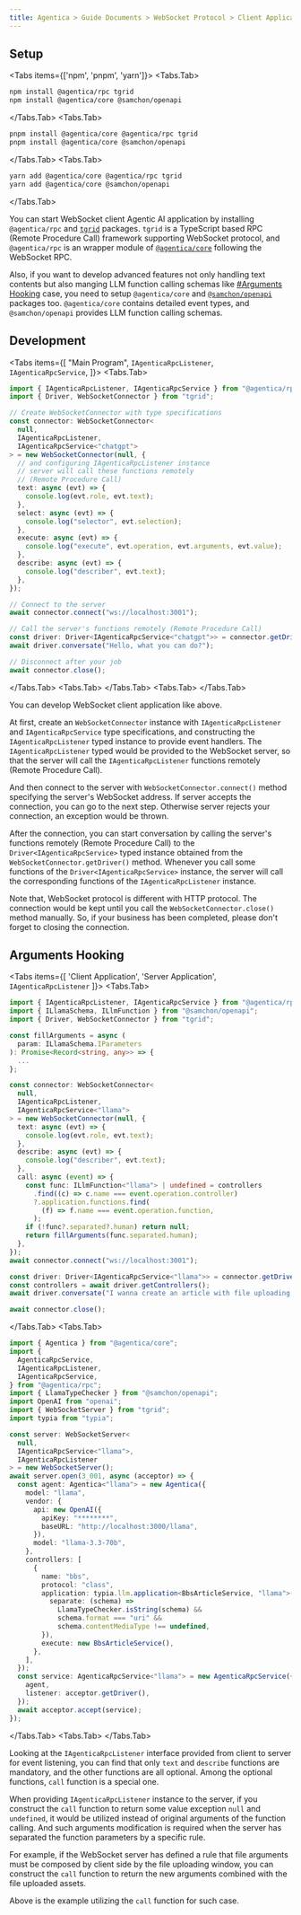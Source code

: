 ```yaml
---
title: Agentica > Guide Documents > WebSocket Protocol > Client Application
---
```



## Setup
<Tabs items={['npm', 'pnpm', 'yarn']}>
  <Tabs.Tab>
```bash filename="Terminal" copy
npm install @agentica/rpc tgrid
npm install @agentica/core @samchon/openapi
```
  </Tabs.Tab>
  <Tabs.Tab>
```bash filename="Terminal" copy
pnpm install @agentica/core @agentica/rpc tgrid
pnpm install @agentica/core @samchon/openapi
```
  </Tabs.Tab>
  <Tabs.Tab>
```bash filename="Terminal" copy
yarn add @agentica/core @agentica/rpc tgrid
yarn add @agentica/core @samchon/openapi
```
  </Tabs.Tab>
</Tabs>

You can start WebSocket client Agentic AI application by installing `@agentica/rpc` and [`tgrid`](https://tgrid.com) packages. `tgrid` is a TypeScript based RPC (Remote Procedure Call) framework supporting WebSocket protocol, and `@agentica/rpc` is an wrapper module of [`@agentica/core`](/docs/core) following the WebSocket RPC.

Also, if you want to develop advanced features not only handling text contents but also manging LLM function calling schemas like [#Arguments Hooking](#arguments-hooking) case, you need to setup `@agentica/core` and [`@samchon/openapi`](https://samchon.github.io/openapi) packages too. `@agentica/core` contains detailed event types, and `@samchon/openapi` provides LLM function calling schemas.




## Development
<Tabs items={[
  "Main Program", 
  <code>IAgenticaRpcListener</code>,
  <code>IAgenticaRpcService</code>,
]}>
  <Tabs.Tab>
```typescript filename="client/src/main.ts" showLineNumbers copy
import { IAgenticaRpcListener, IAgenticaRpcService } from "@agentica/rpc";
import { Driver, WebSocketConnector } from "tgrid";

// Create WebSocketConnector with type specifications
const connector: WebSocketConnector<
  null,
  IAgenticaRpcListener,
  IAgenticaRpcService<"chatgpt">
> = new WebSocketConnector(null, {
  // and configuring IAgenticaRpcListener instance
  // server will call these functions remotely 
  // (Remote Procedure Call)
  text: async (evt) => {
    console.log(evt.role, evt.text);
  },
  select: async (evt) => {
    console.log("selector", evt.selection);
  },
  execute: async (evt) => {
    console.log("execute", evt.operation, evt.arguments, evt.value);
  },
  describe: async (evt) => {
    console.log("describer", evt.text);
  },
});

// Connect to the server
await connector.connect("ws://localhost:3001");

// Call the server's functions remotely (Remote Procedure Call)
const driver: Driver<IAgenticaRpcService<"chatgpt">> = connector.getDriver();
await driver.conversate("Hello, what you can do?");

// Disconnect after your job
await connector.close();
```
  </Tabs.Tab>
  <Tabs.Tab>
    <RemoteSource
      url="https://raw.githubusercontent.com/wrtnlabs/agentica/refs/heads/main/packages/rpc/src/IAgenticaRpcService.ts"
      filename="@agentica/rpc/IAgenticaRpcService"
      showLineNumbers />
  </Tabs.Tab>
  <Tabs.Tab>
    <RemoteSource
      url="https://raw.githubusercontent.com/wrtnlabs/agentica/refs/heads/main/packages/rpc/src/IAgenticaRpcListener.ts"
      filename="@agentica/rpc/IAgenticaRpcListener"
      showLineNumbers />
  </Tabs.Tab>
</Tabs>

You can develop WebSocket client application like above.

At first, create an `WebSocketConnector` instance with `IAgenticaRpcListener` and `IAgenticaRpcService` type specifications, and constructing the `IAgenticaRpcListener` typed instance to provide event handlers. The `IAgenticaRpcListener` typed would be provided to the WebSocket server, so that the server will call the `IAgenticaRpcListener` functions remotely (Remote Procedure Call).

And then connect to the server with `WebSocketConnector.connect()` method specifying the server's WebSocket address. If server accepts the connection, you can go to the next step. Otherwise server rejects your connection, an exception would be thrown.

After the connection, you can start conversation by calling the server's functions remotely (Remote Procedure Call) to the `Driver<IAgenticaRpcService>` typed instance obtained from the `WebSocketConnector.getDriver()` method. Whenever you call some functions of the `Driver<IAgenticaRpcService>` instance, the server will call the corresponding functions of the `IAgenticaRpcListener` instance.

Note that, WebSocket protocol is different with HTTP protocol. The connection would be kept until you call the `WebSocketConnector.close()` method manually. So, if your business has been completed, please don't forget to closing the connection.



## Arguments Hooking
<Tabs items={[
  'Client Application', 
  'Server Application',
  <code>IAgenticaRpcListener</code>
]}>
  <Tabs.Tab>
```typescript filename="client/src/main.ts" showLineNumbers
import { IAgenticaRpcListener, IAgenticaRpcService } from "@agentica/rpc";
import { ILlamaSchema, ILlmFunction } from "@samchon/openapi";
import { Driver, WebSocketConnector } from "tgrid";

const fillArguments = async (
  param: ILlamaSchema.IParameters
): Promise<Record<string, any>> => {
  ...
};

const connector: WebSocketConnector<
  null,
  IAgenticaRpcListener,
  IAgenticaRpcService<"llama">
> = new WebSocketConnector(null, {
  text: async (evt) => {
    console.log(evt.role, evt.text);
  },
  describe: async (evt) => {
    console.log("describer", evt.text);
  },
  call: async (event) => {
    const func: ILlmFunction<"llama"> | undefined = controllers
      .find((c) => c.name === event.operation.controller)
      ?.application.functions.find(
        (f) => f.name === event.operation.function,
      );
    if (!func?.separated?.human) return null;
    return fillArguments(func.separated.human);
  },
});
await connector.connect("ws://localhost:3001");

const driver: Driver<IAgenticaRpcService<"llama">> = connector.getDriver();
const controllers = await driver.getControllers();
await driver.conversate("I wanna create an article with file uploading.");

await connector.close();
```
  </Tabs.Tab>
  <Tabs.Tab>
```typescript filename="server/src/main.ts" showLineNumbers
import { Agentica } from "@agentica/core";
import {
  AgenticaRpcService,
  IAgenticaRpcListener,
  IAgenticaRpcService,
} from "@agentica/rpc";
import { LlamaTypeChecker } from "@samchon/openapi";
import OpenAI from "openai";
import { WebSocketServer } from "tgrid";
import typia from "typia";

const server: WebSocketServer<
  null,
  IAgenticaRpcService<"llama">,
  IAgenticaRpcListener
> = new WebSocketServer();
await server.open(3_001, async (acceptor) => {
  const agent: Agentica<"llama"> = new Agentica({
    model: "llama",
    vendor: {
      api: new OpenAI({
        apiKey: "********",
        baseURL: "http://localhost:3000/llama",
      }),
      model: "llama-3.3-70b",
    },
    controllers: [
      {
        name: "bbs",
        protocol: "class",
        application: typia.llm.application<BbsArticleService, "llama">({
          separate: (schema) =>
            LlamaTypeChecker.isString(schema) &&
            schema.format === "uri" &&
            schema.contentMediaType !== undefined,
        }),
        execute: new BbsArticleService(),
      },
    ],
  });
  const service: AgenticaRpcService<"llama"> = new AgenticaRpcService({
    agent,
    listener: acceptor.getDriver(),
  });
  await acceptor.accept(service);
});
```
  </Tabs.Tab>
  <Tabs.Tab>
    <RemoteSource
      url="https://raw.githubusercontent.com/wrtnlabs/agentica/refs/heads/main/packages/rpc/src/IAgenticaRpcListener.ts"
      filename="@agentica/rpc/IAgenticaRpcListener"
      showLineNumbers />
  </Tabs.Tab>
</Tabs>


Looking at the `IAgenticaRpcListener` interface provided from client to server for event listening, you can find that only `text` and `describe` functions are mandatory, and the other functions are all optional. Among the optional functions, `call` function is a special one.

When providing `IAgenticaRpcListener` instance to the server, if you construct the `call` function to return some value exception `null` and `undefined`, it would be utilized instead of original arguments of the function calling. And such arguments modification is required when the server has separated the function parameters by a specific rule.

For example, if the WebSocket server has defined a rule that file arguments must be composed by client side by the file uploading window, you can construct the `call` function to return the new arguments combined with the file uploaded assets.

Above is the example utilizing the `call` function for such case.

